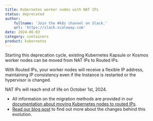 ```yaml
---
title: Kubernetes worker nodes with NAT IPs
status: deprecated
author:
    fullname: 'Join the #k8s channel on Slack.'
    url: 'https://slack.scaleway.com'
date: 2024-06-03
category: containers
product: kubernetes
---
```


Starting this deprecation cycle, existing Kubernetes Kapsule or Kosmos worker nodes can be moved from NAT IPs to Routed IPs. 

With Routed IPs, your worker nodes will receive a flexible IP address, maintaining IP consistency even if the Instance is restarted or the hypervisor is changed.

NAT IPs will reach end of life on October 1st, 2024. 

- All information on the migration methods are provided in our [documentation about moving Kubernetes nodes to routed IPs](/containers/kubernetes/reference-content/move-kubernetes-nodes-routed-ip/).
- [Read our blog post](https://www.scaleway.com/en/news/routed-ips-are-coming-to-all-scaleway-products/) to find out more about the changes behind this evolution.

